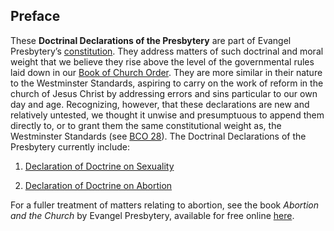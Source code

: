 ## Preface {.unlisted}

These **Doctrinal Declarations of the Presbytery** are part of Evangel Presbytery's [constitution](https://bco.evangelpresbytery.com/#c.-constitution-defined). They address matters of such doctrinal and moral weight that we believe they rise above the level of the governmental rules laid down in our [Book of Church Order](https://bco.evangelpresbytery.com/). They are more similar in their nature to the Westminster Standards, aspiring to carry on the work of reform in the church of Jesus Christ by addressing errors and sins particular to our own day and age. Recognizing, however, that these declarations are new and relatively untested, we thought it unwise and presumptuous to append them directly to, or to grant them the same constitutional weight as, the Westminster Standards (see [BCO 28](https://bco.evangelpresbytery.com/02-Form-of-Government.html#amending-the-constitution-of-the-church)). The Doctrinal Declarations of the Presbytery currently include:

1. [Declaration of Doctrine on Sexuality](#sec-declaration-of-doctrine-on-sexuality)

2. [Declaration of Doctrine on Abortion](#sec-declaration-of-doctrine-on-abortion)

For a fuller treatment of matters relating to abortion, see the book *Abortion and the Church* by Evangel Presbytery, available for free online [here](https://abortion.evangelpresbytery.com).
